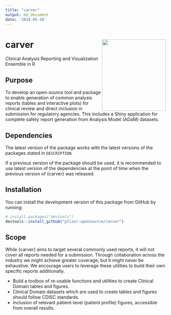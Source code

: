 ```yaml
---
title: "carver"
output: md_document
date: '2024-05-20'
---
```


<!-- Please do not edit the README.md file as it is auto-generated. Only edit the README.Rmd file -->

# carver <a href="https://github.com/pfizer-opensource/carver"><img src="man/figures/carver.png" align="right" height="225" width="200" /></a>

<!-- badges: start -->
  <!-- badges: end -->

Clinical Analysis Reporting and Visualization Ensemble in R

## Purpose

To develop an open-source tool and package to enable generation of common analysis reports (tables and interactive plots) for clinical review and direct inclusion in submission for regulatory agencies. This includes a Shiny application for complete safety report generation from Analysis Model (ADaM) datasets.

## Dependencies

The latest version of the package works with the latest versions of the packages
stated in `DESCRIPTION`.

If a previous version of the package should be used, it is recommended to use
latest version of the dependencies at the point of time when the previous
version of {carver} was released.  

## Installation

You can install the development version of this package from GitHub by running:
```r
# install.packages("devtools")
devtools::install_github("pfizer-opensource/carver")
```


## Scope  

While {carver} aims to target several commonly used reports, it will not cover all reports needed for
a submission. Through collaboration across the industry we might achieve greater coverage, but it might never be exhaustive.
We encourage users to leverage these utilities to build their own specific reports additionally.  

* Build a toolbox of re-usable functions and utilities to create Clinical Domain tables and figures.
* Clinical Domain datasets which are used to create tables and figures should follow CDISC standards.
* Inclusion of relevant patient-level (patient profile) figures, accessible from overall results.
